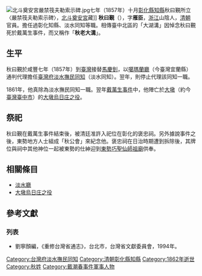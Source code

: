 [[File:北斗奠安宮嚴禁筏夫勒索示碑.jpg|thumb]]七年（1857年）十月[[彰化縣_(清朝)|彰化縣]][[知縣|知縣]]秋曰覲所立〈嚴禁筏夫勒索示碑〉，[[北斗奠安宮|北斗奠安宮]]藏]]
'''秋曰覲'''（{{bd|？||1862年|}}），字'''雁臣'''，[[浙江|浙江]]山陰人，[[清朝|清朝]]官員{{r|臺中宮廟}}。擔任過彰化知縣、淡水同知等職{{r|臺中宮廟}}。相傳臺中北區的「大湖溝」因悼念秋曰覲死於戴萬生事件，而又稱作「'''秋老大溝'''」{{r|臺中宮廟}}。

== 生平 ==
秋曰覲於咸豐七年（1857年）到[[臺灣|臺灣]]接替[[馬慶釗|馬慶釗]]，以[[噶瑪蘭廳|噶瑪蘭廳]]（今臺灣宜蘭縣）通判代理擔任[[臺灣府淡水撫民同知|臺灣府淡水撫民同知]]（淡水同知）。翌年，則停止代理該同知一職。

1861年，他真除為淡水撫民同知一職。翌年[[戴萬生事件|戴萬生事件]]中，他陣亡於[[大屯郡|大墩]]（約今[[臺灣|臺灣]][[臺中市|臺中市]]）的[[大墩烏日庄之役|大墩烏日庄之役]]。

== 祭祀 ==
秋曰覲在戴萬生事件結束後，被清廷准許入祀位在彰化的褒忠祠{{r|臺中宮廟}}。另外據說事件之後，東勢地方人士組成「秋公會」來紀念他{{r|臺中宮廟}}。褒忠祠在日治時期遭到拆除後，其牌位與祠中其他神位一起被東勢的仕紳迎到[[東勢巧聖仙師祖廟|東勢巧聖仙師祖廟]]供奉{{r|臺中宮廟}}。

==相關條目==
*[[淡水廳|淡水廳]]
*[[大墩烏日庄之役|大墩烏日庄之役]]

==參考文獻==
{{reflist|refs=
<ref name="臺中宮廟">{{cite book|author=吳哲銘 |title=《眾神護臺中 臺中宮廟信仰傳奇》|chapter=〈東勢巧聖先師廟〉 |publisher=臺中市政府文化局  |isbn=978-986-05-4241-7 |date=2017-12  |pages=237 }}</ref>
}}
=== 列表 ===
*劉寧顏編，《重修台灣省通志》，台北市，台灣省文獻委員會，1994年。

{{start box}}
{{s-off}}
{{s-before|[[馬慶釗|馬慶釗]]}}
{{s-title|[[台灣府淡水撫民同知|台灣府淡水撫民同知]]|1857年上任}}
{{s-after|[[恩煜|恩煜]]}}
{{s-before|[[張傳敬|張傳敬]]}}
{{s-title|[[台灣府淡水撫民同知|台灣府淡水撫民同知]]|1861年上任}}
{{s-after|[[張世英_(同治)|張世英]]}}
{{end box}}

[[Category:台灣府淡水撫民同知|Category:台灣府淡水撫民同知]]
[[Category:清朝彰化縣知縣|Category:清朝彰化縣知縣]]
[[Category:1862年逝世|Category:1862年逝世]]
[[Category:秋姓|Category:秋姓]]
[[Category:戴潮春事件軍事人物|Category:戴潮春事件軍事人物]]